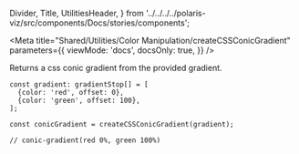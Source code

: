 
  Divider,
  Title,
  UtilitiesHeader,
} from '../../../../polaris-viz/src/components/Docs/stories/components';

<Meta
  title="Shared/Utilities/Color Manipulation/createCSSConicGradient"
  parameters={{
    viewMode: 'docs',
    docsOnly: true,
  }}
/>

<UtilitiesHeader />

<Title type="h3">
  <code>createCSSConicGradient()</code>
</Title>

<p>Returns a css conic gradient from the provided gradient.</p>

```tsx
const gradient: gradientStop[] = [
  {color: 'red', offset: 0},
  {color: 'green', offset: 100},
];

const conicGradient = createCSSConicGradient(gradient);

// conic-gradient(red 0%, green 100%)
```

<Divider />
